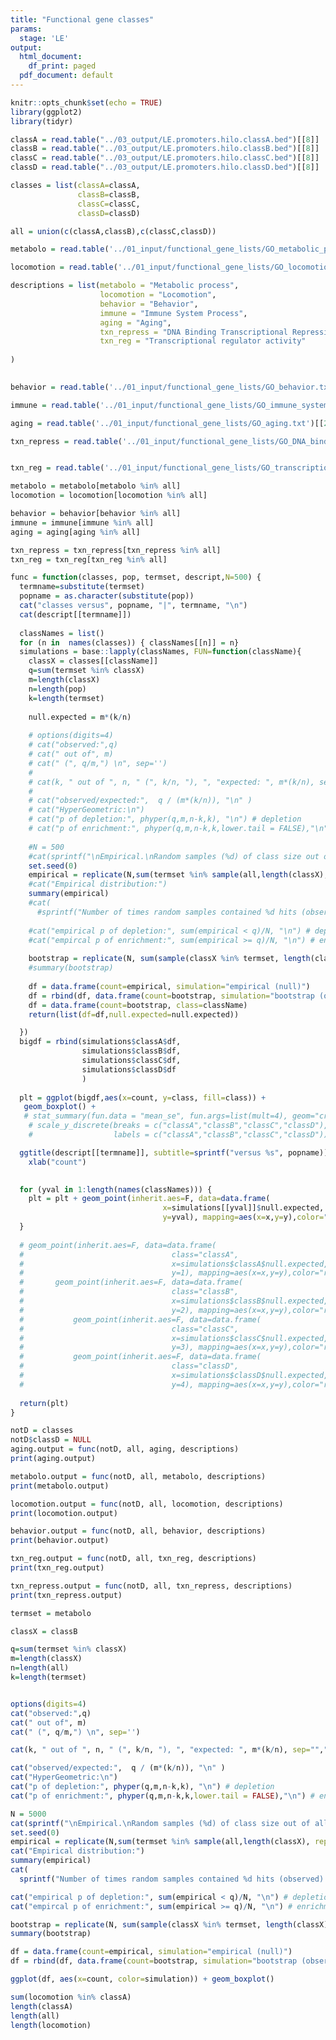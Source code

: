 ```yaml
---
title: "Functional gene classes"
params:
  stage: 'LE'
output:
  html_document:
    df_print: paged
  pdf_document: default
---
```


```r
knitr::opts_chunk$set(echo = TRUE)
library(ggplot2)
library(tidyr)
```

```r
classA = read.table("../03_output/LE.promoters.hilo.classA.bed")[[8]]
classB = read.table("../03_output/LE.promoters.hilo.classB.bed")[[8]]
classC = read.table("../03_output/LE.promoters.hilo.classC.bed")[[8]]
classD = read.table("../03_output/LE.promoters.hilo.classD.bed")[[8]]

classes = list(classA=classA,
               classB=classB,
               classC=classC,
               classD=classD)

all = union(c(classA,classB),c(classC,classD))
```

```r
metabolo = read.table('../01_input/functional_gene_lists/GO_metabolic_process.txt')[[2]]

locomotion = read.table('../01_input/functional_gene_lists/GO_locomotion.txt')[[2]]

descriptions = list(metabolo = "Metabolic process",
                    locomotion = "Locomotion",
                    behavior = "Behavior",
                    immune = "Immune System Process",
                    aging = "Aging",
                    txn_repress = "DNA Binding Transcriptional Repression",
                    txn_reg = "Transcriptional regulator activity"
                    
)
            

behavior = read.table('../01_input/functional_gene_lists/GO_behavior.txt')[[2]]

immune = read.table('../01_input/functional_gene_lists/GO_immune_system_process.txt')[[2]]

aging = read.table('../01_input/functional_gene_lists/GO_aging.txt')[[2]]

txn_repress = read.table('../01_input/functional_gene_lists/GO_DNA_binding_transcription_repression.txt')[[2]]


txn_reg = read.table('../01_input/functional_gene_lists/GO_transcriptional_regulator_activity.txt')[[2]]

```



```r

metabolo = metabolo[metabolo %in% all]
locomotion = locomotion[locomotion %in% all]

behavior = behavior[behavior %in% all]
immune = immune[immune %in% all]
aging = aging[aging %in% all]

txn_repress = txn_repress[txn_repress %in% all]
txn_reg = txn_reg[txn_reg %in% all]
```

```r
func = function(classes, pop, termset, descript,N=500) {
  termname=substitute(termset)
  popname = as.character(substitute(pop))
  cat("classes versus", popname, "|", termname, "\n")
  cat(descript[[termname]])
  
  classNames = list()
  for (n in  names(classes)) { classNames[[n]] = n}
  simulations = base::lapply(classNames, FUN=function(className){
    classX = classes[[className]]
    q=sum(termset %in% classX)
    m=length(classX)
    n=length(pop)
    k=length(termset)
    
    null.expected = m*(k/n)
    
    # options(digits=4)
    # cat("observed:",q)
    # cat(" out of", m)
    # cat(" (", q/m,") \n", sep='')
    # 
    # cat(k, " out of ", n, " (", k/n, "), ", "expected: ", m*(k/n), sep="","\n")
    # 
    # cat("observed/expected:",  q / (m*(k/n)), "\n" )
    # cat("HyperGeometric:\n")
    # cat("p of depletion:", phyper(q,m,n-k,k), "\n") # depletion
    # cat("p of enrichment:", phyper(q,m,n-k,k,lower.tail = FALSE),"\n") # enrichment
    
    #N = 500
    #cat(sprintf("\nEmpirical.\nRandom samples (%d) of class size out of all:\n",N))
    set.seed(0)
    empirical = replicate(N,sum(termset %in% sample(all,length(classX), replace=FALSE)))
    #cat("Empirical distribution:")
    summary(empirical)
    #cat(
      #sprintf("Number of times random samples contained %d hits (observed) or higher: %d", q, sum(empirical >= q)),"\n")
    
    #cat("empirical p of depletion:", sum(empirical < q)/N, "\n") # depletion
    #cat("empircal p of enrichment:", sum(empirical >= q)/N, "\n") # enrichment
    
    bootstrap = replicate(N, sum(sample(classX %in% termset, length(classX), replace=T))) #/null.expected
    #summary(bootstrap)
    
    df = data.frame(count=empirical, simulation="empirical (null)")
    df = rbind(df, data.frame(count=bootstrap, simulation="bootstrap (observed)"))
    df = data.frame(count=bootstrap, class=className)
    return(list(df=df,null.expected=null.expected))

  })
  bigdf = rbind(simulations$classA$df,
                simulations$classB$df,
                simulations$classC$df,
                simulations$classD$df
                )
  
  plt = ggplot(bigdf,aes(x=count, y=class, fill=class)) + 
   geom_boxplot() +
   # stat_summary(fun.data = "mean_se", fun.args=list(mult=4), geom="crossbar")+
    # scale_y_discrete(breaks = c("classA","classB","classC","classD"),
    #                  labels = c("classA","classB","classC","classD"))

  ggtitle(descript[[termname]], subtitle=sprintf("versus %s", popname)) +
    xlab("count")

  
  for (yval in 1:length(names(classNames))) {
    plt = plt + geom_point(inherit.aes=F, data=data.frame(
                                  x=simulations[[yval]]$null.expected,
                                  y=yval), mapping=aes(x=x,y=y),color="red")
  }
  
  # geom_point(inherit.aes=F, data=data.frame(
  #                                 class="classA",
  #                                 x=simulations$classA$null.expected, 
  #                                 y=1), mapping=aes(x=x,y=y),color="red") +
  #       geom_point(inherit.aes=F, data=data.frame(
  #                                 class="classB",
  #                                 x=simulations$classB$null.expected, 
  #                                 y=2), mapping=aes(x=x,y=y),color="red") +
  #           geom_point(inherit.aes=F, data=data.frame(
  #                                 class="classC",
  #                                 x=simulations$classC$null.expected, 
  #                                 y=3), mapping=aes(x=x,y=y),color="red") +
  #           geom_point(inherit.aes=F, data=data.frame(
  #                                 class="classD",
  #                                 x=simulations$classD$null.expected, 
  #                                 y=4), mapping=aes(x=x,y=y),color="red") +
  
  return(plt)
}
```

```r
notD = classes
notD$classD = NULL
aging.output = func(notD, all, aging, descriptions)
print(aging.output)
```

```r
metabolo.output = func(notD, all, metabolo, descriptions)
print(metabolo.output)
```
```r
locomotion.output = func(notD, all, locomotion, descriptions)
print(locomotion.output)
```
```r
behavior.output = func(notD, all, behavior, descriptions)
print(behavior.output)
```
```r
txn_reg.output = func(notD, all, txn_reg, descriptions)
print(txn_reg.output)
```

```r
txn_repress.output = func(notD, all, txn_repress, descriptions)
print(txn_repress.output)
```


```r



termset = metabolo

classX = classB

q=sum(termset %in% classX)
m=length(classX)
n=length(all)
k=length(termset)


options(digits=4)
cat("observed:",q)
cat(" out of", m)
cat(" (", q/m,") \n", sep='')

cat(k, " out of ", n, " (", k/n, "), ", "expected: ", m*(k/n), sep="","\n")

cat("observed/expected:",  q / (m*(k/n)), "\n" )
cat("HyperGeometric:\n")
cat("p of depletion:", phyper(q,m,n-k,k), "\n") # depletion
cat("p of enrichment:", phyper(q,m,n-k,k,lower.tail = FALSE),"\n") # enrichment

N = 5000
cat(sprintf("\nEmpirical.\nRandom samples (%d) of class size out of all:\n",N))
set.seed(0)
empirical = replicate(N,sum(termset %in% sample(all,length(classX), replace=FALSE)))
cat("Empirical distribution:")
summary(empirical)
cat(
  sprintf("Number of times random samples contained %d hits (observed) or higher: %d", q, sum(empirical >= q)),"\n")

cat("empirical p of depletion:", sum(empirical < q)/N, "\n") # depletion
cat("empircal p of enrichment:", sum(empirical >= q)/N, "\n") # enrichment

bootstrap = replicate(N, sum(sample(classX %in% termset, length(classX), replace=T)))
summary(bootstrap)

df = data.frame(count=empirical, simulation="empirical (null)")
df = rbind(df, data.frame(count=bootstrap, simulation="bootstrap (observed)"))

ggplot(df, aes(x=count, color=simulation)) + geom_boxplot()
```

```r
sum(locomotion %in% classA)
length(classA)
length(all)
length(locomotion)
```

